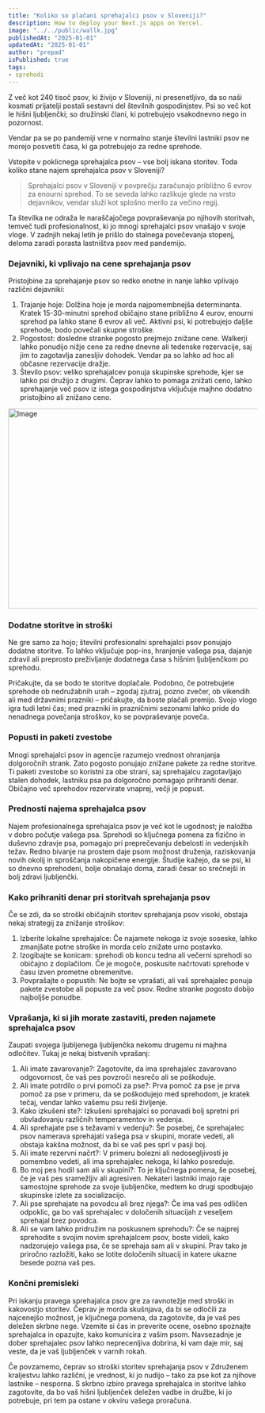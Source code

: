```yaml
---
title: "Koliko so plačani sprehajalci psov v Sloveniji?"
description: How to deploy your Next.js apps on Vercel.
image: "../../public/wallk.jpg"
publishedAt: "2025-01-01"
updatedAt: "2025-01-01"
author: "prepad"
isPublished: true
tags: 
- sprehodi
---
```


Z več kot 240 tisoč psov, ki živijo v Sloveniji, ni presenetljivo, da so naši kosmati prijatelji postali sestavni del številnih gospodinjstev. Psi so več kot le hišni ljubljenčki; so družinski člani, ki potrebujejo vsakodnevno nego in pozornost.

Vendar pa se po pandemiji vrne v normalno stanje številni lastniki psov ne morejo posvetiti časa, ki ga potrebujejo za redne sprehode.

Vstopite v poklicnega sprehajalca psov – vse bolj iskana storitev. Toda koliko stane najem sprehajalca psov v Sloveniji?

> Sprehajalci psov v Sloveniji v povprečju zaračunajo približno 6 evrov za enourni sprehod. To se seveda lahko razlikuje glede na vrsto dejavnikov, vendar služi kot splošno merilo za večino regij.

Ta številka ne odraža le naraščajočega povpraševanja po njihovih storitvah, temveč tudi profesionalnost, ki jo mnogi sprehajalci psov vnašajo v svoje vloge. V zadnjih nekaj letih je prišlo do stalnega povečevanja stopenj, deloma zaradi porasta lastništva psov med pandemijo.





### Dejavniki, ki vplivajo na cene sprehajanja psov

Pristojbine za sprehajanje psov so redko enotne in nanje lahko vplivajo različni dejavniki:

   1. Trajanje hoje: Dolžina hoje je morda najpomembnejša determinanta. Kratek 15-30-minutni sprehod običajno stane približno 4 eurov, enourni sprehod pa lahko stane 6 evrov ali več. Aktivni psi, ki potrebujejo daljše sprehode, bodo povečali skupne stroške.
   2. Pogostost: dosledne stranke pogosto prejmejo znižane cene. Walkerji lahko ponudijo nižje cene za redne dnevne ali tedenske rezervacije, saj jim to zagotavlja zanesljiv dohodek. Vendar pa so lahko ad hoc ali občasne rezervacije dražje.
   3. Število psov: veliko sprehajalcev ponuja skupinske sprehode, kjer se lahko psi družijo z drugimi. Čeprav lahko to pomaga znižati ceno, lahko sprehajanje več psov iz istega gospodinjstva vključuje majhno dodatno pristojbino ali znižano ceno.



<Image
  src="/dog-walk.jpg"
  width="718"
  height="404"
  alt="Image"
  sizes="100vw"
/>





### Dodatne storitve in stroški

Ne gre samo za hojo; številni profesionalni sprehajalci psov ponujajo dodatne storitve. To lahko vključuje pop-ins, hranjenje vašega psa, dajanje zdravil ali preprosto preživljanje dodatnega časa s hišnim ljubljenčkom po sprehodu.

Pričakujte, da se bodo te storitve doplačale. Podobno, če potrebujete sprehode ob nedružabnih urah – zgodaj zjutraj, pozno zvečer, ob vikendih ali med državnimi prazniki – pričakujte, da boste plačali premijo. Svojo vlogo igra tudi letni čas; med prazniki in prazničnimi sezonami lahko pride do nenadnega povečanja stroškov, ko se povpraševanje poveča.

### Popusti in paketi zvestobe

Mnogi sprehajalci psov in agencije razumejo vrednost ohranjanja dolgoročnih strank. Zato pogosto ponujajo znižane pakete za redne storitve. Ti paketi zvestobe so koristni za obe strani, saj sprehajalcu zagotavljajo stalen dohodek, lastniku psa pa dolgoročno pomagajo prihraniti denar. Običajno več sprehodov rezervirate vnaprej, večji je popust.








### Prednosti najema sprehajalca psov

Najem profesionalnega sprehajalca psov je več kot le ugodnost; je naložba v dobro počutje vašega psa. Sprehodi so ključnega pomena za fizično in duševno zdravje psa, pomagajo pri preprečevanju debelosti in vedenjskih težav. Redno bivanje na prostem daje psom možnost druženja, raziskovanja novih okolij in sproščanja nakopičene energije. Študije kažejo, da se psi, ki so dnevno sprehodeni, bolje obnašajo doma, zaradi česar so srečnejši in bolj zdravi ljubljenčki.






### Kako prihraniti denar pri storitvah sprehajanja psov

Če se zdi, da so stroški običajnih storitev sprehajanja psov visoki, obstaja nekaj strategij za znižanje stroškov:

  1.  Izberite lokalne sprehajalce: Če najamete nekoga iz svoje soseske, lahko zmanjšate potne stroške in morda celo znižate urno postavko.
  2.  Izogibajte se konicam: sprehodi ob koncu tedna ali večerni sprehodi so običajno z doplačilom. Če je mogoče, poskusite načrtovati sprehode v času izven prometne obremenitve.
  3.  Povprašajte o popustih: Ne bojte se vprašati, ali vaš sprehajalec ponuja pakete zvestobe ali popuste za več psov. Redne stranke pogosto dobijo najboljše ponudbe.


### Vprašanja, ki si jih morate zastaviti, preden najamete sprehajalca psov

Zaupati svojega ljubljenega ljubljenčka nekomu drugemu ni majhna odločitev. Tukaj je nekaj bistvenih vprašanj:

  1.  Ali imate zavarovanje?: Zagotovite, da ima sprehajalec zavarovano odgovornost, če vaš pes povzroči nesrečo ali se poškoduje.
  2.  Ali imate potrdilo o prvi pomoči za pse?: Prva pomoč za pse je prva pomoč za pse v primeru, da se poškodujejo med sprehodom, je kratek tečaj, vendar lahko vašemu psu reši življenje.
  3.  Kako izkušeni ste?: Izkušeni sprehajalci so ponavadi bolj spretni pri obvladovanju različnih temperamentov in vedenja.
  4.  Ali sprehajate pse s težavami v vedenju?: Še posebej, če sprehajalec psov namerava sprehajati vašega psa v skupini, morate vedeti, ali obstaja kakšna možnost, da bi se vaš pes sprl v pasji boj.
  5.  Ali imate rezervni načrt?: V primeru bolezni ali nedosegljivosti je pomembno vedeti, ali ima sprehajalec nekoga, ki lahko posreduje.
  6.  Bo moj pes hodil sam ali v skupini?: To je ključnega pomena, še posebej, če je vaš pes sramežljiv ali agresiven. Nekateri lastniki imajo raje samostojne sprehode za svoje ljubljenčke, medtem ko drugi spodbujajo skupinske izlete za socializacijo.
  7.  Ali pse sprehajate na povodcu ali brez njega?: Če ima vaš pes odličen odpoklic, ga bo vaš sprehajalec v določenih situacijah z veseljem sprehajal brez povodca.
  8.  Ali se vam lahko pridružim na poskusnem sprehodu?: Če se najprej sprehodite s svojim novim sprehajalcem psov, boste videli, kako nadzorujejo vašega psa, če se sprehaja sam ali v skupini. Prav tako je priročno razložiti, kako se lotite določenih situacij in katere ukazne besede pozna vaš pes.


### Končni premisleki

Pri iskanju pravega sprehajalca psov gre za ravnotežje med stroški in kakovostjo storitev. Čeprav je morda skušnjava, da bi se odločili za najcenejšo možnost, je ključnega pomena, da zagotovite, da je vaš pes deležen skrbne nege. Vzemite si čas in preverite ocene, osebno spoznajte sprehajalca in opazujte, kako komunicira z vašim psom. Navsezadnje je dober sprehajalec psov lahko neprecenljiva dobrina, ki vam daje mir, saj veste, da je vaš ljubljenček v varnih rokah.

Če povzamemo, čeprav so stroški storitev sprehajanja psov v Združenem kraljestvu lahko različni, je vrednost, ki jo nudijo – tako za pse kot za njihove lastnike – nesporna. S skrbno izbiro pravega sprehajalca in storitve lahko zagotovite, da bo vaš hišni ljubljenček deležen vadbe in družbe, ki jo potrebuje, pri tem pa ostane v okviru vašega proračuna.